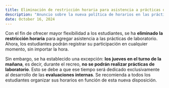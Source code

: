 ```yaml
---
title: Eliminación de restricción horaria para asistencia a prácticas de laboratorio
description: "Anuncio sobre la nueva política de horarios en las prácticas de laboratorio y las restricciones los jueves por la mañana."
date: October 16, 2024
---
```


Con el fin de ofrecer mayor flexibilidad a los estudiantes, se ha **eliminado la restricción horaria** para agregar asistencia a las prácticas de laboratorio. Ahora, los estudiantes podrán registrar su participación en cualquier momento, sin importar la hora.

Sin embargo, se ha establecido una excepción: **los jueves en el turno de la mañana**, es decir, durante el recreo, **no se podrán realizar prácticas de laboratorio**. Esto se debe a que ese tiempo será dedicado exclusivamente al desarrollo de las **evaluaciones internas**. Se recomienda a todos los estudiantes organizar sus horarios en función de esta nueva disposición.
